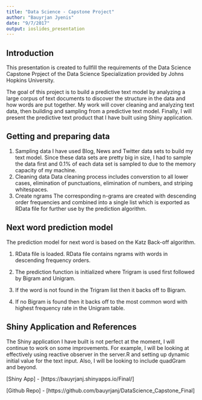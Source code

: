 ```yaml
---
title: "Data Science - Capstone Project"
author: "Bauyrjan Jyenis"
date: "9/7/2017"
output: ioslides_presentation
---
```


## Introduction

This presentation is created to fullfill the requirements of the Data Science Capstone Prpject of the Data Science Specialization provided by Johns Hopkins University.

The goal of this project is to build a predictive text model by analyzing a large corpus of text documents to discover the structure in the data and how words are put together. My work will cover cleaning and analyzing text data, then building and sampling from a predictive text model. Finally, I will present the predictive text product that I have built using Shiny application.


## Getting and preparing data

1. Sampling data
I have used Blog, News and Twitter data sets to build my text model. Since these data sets are pretty big in size, I had to sample the data first and 0.1% of each data set is sampled to due to the memory capacity of my machine.
2. Cleaning data
Data cleaning process includes converstion to all lower cases, elimination of punctuations, elimination of numbers, and striping whitespaces. 
3. Create ngrams 
The corresponding n-grams are created with descending order frequencies and combined into a single list which is exported as RData file for further use by the prediction algorithm.

## Next word prediction model

The prediction model for next word is based on the Katz Back-off algorithm. 

1. RData file is loaded. RData file contains ngrams with words in descending frequency orders.

2. The prediction function is initialized where Trigram is used first followed by Bigram and Unigram. 

3. If the word is not found in the Trigram list then it backs off to Bigram.

4. If no Bigram is found then it backs off to the most common word with highest frequency rate in the Unigram table.

## Shiny Application and References

The Shiny application I have built is not perfect at the moment, I will continue to work on some improvements. For example, I will be looking at effectively using reactive observer in the server.R and setting up dynamic initial value for the text input. Also, I will be looking to include quadGram and beyond.

[Shiny App] - [https://bauyrjanj.shinyapps.io/Final/]

[Github Repo] - [https://github.com/bauyrjanj/DataScience_Capstone_Final]





